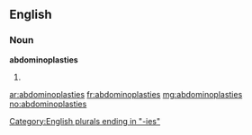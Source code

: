 ==English==

===Noun===
'''abdominoplasties'''

# {{plural of|[[abdominoplasty]]}}

[[Category:English plurals ending in "-ies"]]

[[ar:abdominoplasties]]
[[fr:abdominoplasties]]
[[mg:abdominoplasties]]
[[no:abdominoplasties]]